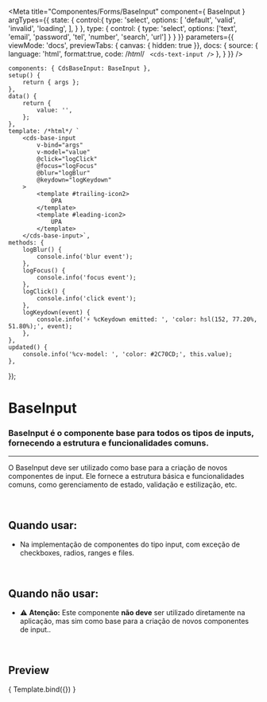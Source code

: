 
<Meta
	title="Componentes/Forms/BaseInput"
	component={ BaseInput }
	argTypes={{
		state: {
			control:{
				type: 'select',
				options: [
					'default',
					'valid',
					'invalid',
					'loading',
				],
			}
		},
		type: {
			control: {
				type: 'select',
				options: ['text', 'email', 'password', 'tel', 'number', 'search', 'url']
			}
		}
	}}
	parameters={{
		viewMode: 'docs',
		previewTabs: { canvas: { hidden: true }},
		docs: {
			source: {
				language: 'html',
				format:true,
				code: /*html*/ `
<cds-text-input />`
			},
		}
	}}
/>

	components: { CdsBaseInput: BaseInput },
	setup() {
		return { args };
	},
	data() {
		return {
			value: '',
		};
	},
	template: /*html*/ `
		<cds-base-input
			v-bind="args" 
			v-model="value"
			@click="logClick"
			@focus="logFocus"
			@blur="logBlur"
			@keydown="logKeydown"
		>
			<template #trailing-icon2>
				OPA
			</template>
			<template #leading-icon2>
				UPA
			</template>
		</cds-base-input>`,
	methods: {
		logBlur() {
			console.info('blur event');
		},
		logFocus() {
			console.info('focus event');
		},
		logClick() {
			console.info('click event');
		},
		logKeydown(event) {
			console.info('⚡ %cKeydown emitted: ', 'color: hsl(152, 77.20%, 51.80%);', event);
		},
	},
	updated() {
		console.info('%cv-model: ', 'color: #2C70CD;', this.value);
	},
});

# BaseInput

### BaseInput é o componente base para todos os tipos de inputs, fornecendo a estrutura e funcionalidades comuns.
---

O BaseInput deve ser utilizado como base para a criação de novos componentes de input.
Ele fornece a estrutura básica e funcionalidades comuns, como gerenciamento de estado, validação e estilização, etc.

<br />

## Quando usar:
- Na implementação de componentes do tipo input, com exceção de checkboxes, radios, ranges e files.

<br />

## Quando não usar:
- ⚠️ **Atenção:** Este componente **não deve** ser utilizado diretamente na aplicação, mas sim como base para a criação de novos componentes de input..

<br />




## Preview


<Canvas>
	<Story
		name="BaseInput"
		args={{
			type: 'text',
			state: 'default',
			disabled: false,
			floatingLabel: false,
			required: false,
			fluid: false,
			lazy: false,
			placeholder: 'Digite algo...',
			supportingText: supportingText,
			errorMessage: 'Campo obrigatório',
			tooltip: '',
			tooltipIcon: 'info-outline',
			trailingIcon: 'info-outline',
			leadingIcon: 'info-outline',
		}}
	>
		{ Template.bind({}) }
	</Story>
</Canvas>

<ArgsTable story="BaseInput" />
